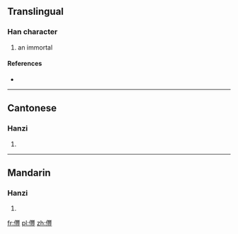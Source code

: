 ==Translingual==

===Han character===
{{Han char|rn=9|rad=人|as=18|sn=20|four=|canj=人山十廿 (OUJT)}}

# an immortal

====References====
* {{Han ref|kx=0121.330|hdz=10238.090|uh=34A5|ud=13477}}

----

==Cantonese==

===Hanzi===
{{yue-hanzi|jyut=[[fung1]], [[gaam2]]|y=fung1, gaam2}}

# {{defn|lang=yue|sort=人18}}

----

==Mandarin==

===Hanzi===
{{cmn-hanzi|pin=[[fēng]] ([[feng1]])|wg=feng<sup>1</sup>}}

# {{defn|lang=cmn|sort=人18}}

[[fr:㒥]]
[[pl:㒥]]
[[zh:㒥]]